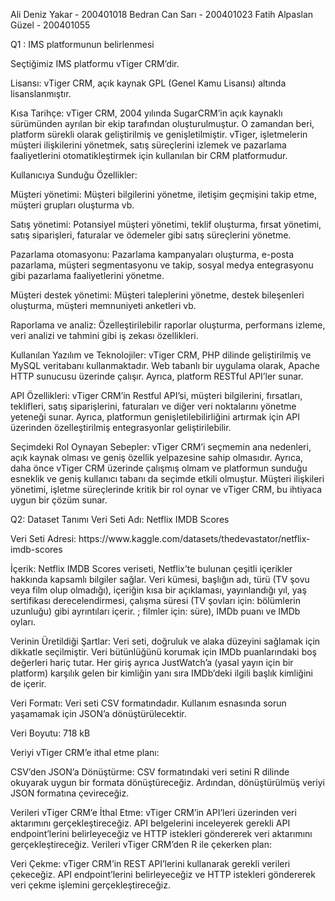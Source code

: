 Ali Deniz Yakar - 200401018
Bedran Can Sarı - 200401023
Fatih Alpaslan Güzel - 200401055

Q1 : IMS platformunun belirlenmesi

Seçtiğimiz IMS platformu vTiger CRM'dir.

Lisansı: vTiger CRM, açık kaynak GPL (Genel Kamu Lisansı) altında lisanslanmıştır.

Kısa Tarihçe: vTiger CRM, 2004 yılında SugarCRM'in açık kaynaklı sürümünden ayrılan bir ekip tarafından oluşturulmuştur. O zamandan beri, platform sürekli olarak geliştirilmiş ve genişletilmiştir. vTiger, işletmelerin müşteri ilişkilerini yönetmek, satış süreçlerini izlemek ve pazarlama faaliyetlerini otomatikleştirmek için kullanılan bir CRM platformudur.

Kullanıcıya Sunduğu Özellikler:

Müşteri yönetimi: Müşteri bilgilerini yönetme, iletişim geçmişini takip etme, müşteri grupları oluşturma vb.

Satış yönetimi: Potansiyel müşteri yönetimi, teklif oluşturma, fırsat yönetimi, satış siparişleri, faturalar ve ödemeler gibi satış süreçlerini yönetme.

Pazarlama otomasyonu: Pazarlama kampanyaları oluşturma, e-posta pazarlama, müşteri segmentasyonu ve takip, sosyal medya entegrasyonu gibi pazarlama faaliyetlerini yönetme.

Müşteri destek yönetimi: Müşteri taleplerini yönetme, destek bileşenleri oluşturma, müşteri memnuniyeti anketleri vb.

Raporlama ve analiz: Özelleştirilebilir raporlar oluşturma, performans izleme, veri analizi ve tahmini gibi iş zekası özellikleri.

Kullanılan Yazılım ve Teknolojiler: vTiger CRM, PHP dilinde geliştirilmiş ve MySQL veritabanı kullanmaktadır. Web tabanlı bir uygulama olarak, Apache HTTP sunucusu üzerinde çalışır. Ayrıca, platform RESTful API'ler sunar.

API Özellikleri: vTiger CRM'in Restful API'si, müşteri bilgilerini, fırsatları, teklifleri, satış siparişlerini, faturaları ve diğer veri noktalarını yönetme yeteneği sunar. Ayrıca, platformun genişletilebilirliğini artırmak için API üzerinden özelleştirilmiş entegrasyonlar geliştirilebilir.

Seçimdeki Rol Oynayan Sebepler: vTiger CRM'i seçmemin ana nedenleri, açık kaynak olması ve geniş özellik yelpazesine sahip olmasıdır. Ayrıca, daha önce vTiger CRM üzerinde çalışmış olmam ve platformun sunduğu esneklik ve geniş kullanıcı tabanı da seçimde etkili olmuştur. Müşteri ilişkileri yönetimi, işletme süreçlerinde kritik bir rol oynar ve vTiger CRM, bu ihtiyaca uygun bir çözüm sunar.

Q2: Dataset Tanımı
Veri Seti Adı:
Netflix IMDB Scores

Veri Seti Adresi:
https://www.kaggle.com/datasets/thedevastator/netflix-imdb-scores

İçerik:
Netflix IMDB Scores veriseti, Netflix'te bulunan çeşitli içerikler hakkında kapsamlı bilgiler sağlar. Veri kümesi, başlığın adı, türü (TV şovu veya film olup olmadığı), içeriğin kısa bir açıklaması, yayınlandığı yıl, yaş sertifikası derecelendirmesi, çalışma süresi (TV şovları için: bölümlerin uzunluğu) gibi ayrıntıları içerir. ; filmler için: süre), IMDb puanı ve IMDb oyları.

Verinin Üretildiği Şartlar:
Veri seti, doğruluk ve alaka düzeyini sağlamak için dikkatle seçilmiştir. Veri bütünlüğünü korumak için IMDb puanlarındaki boş değerleri hariç tutar. Her giriş ayrıca JustWatch'a (yasal yayın için bir platform) karşılık gelen bir kimliğin yanı sıra IMDb'deki ilgili başlık kimliğini de içerir.

Veri Formatı:
Veri seti CSV formatındadır. Kullanım esnasında sorun yaşamamak için JSON'a dönüştürülecektir.

Veri Boyutu:
718 kB

Veriyi vTiger CRM'e ithal etme planı:

CSV'den JSON'a Dönüştürme:
CSV formatındaki veri setini R dilinde okuyarak uygun bir formata dönüştüreceğiz. Ardından, dönüştürülmüş veriyi JSON formatına çevireceğiz.

Verileri vTiger CRM'e İthal Etme:
vTiger CRM'in API'leri üzerinden veri aktarımını gerçekleştireceğiz. API belgelerini inceleyerek gerekli API endpoint'lerini belirleyeceğiz ve HTTP istekleri göndererek veri aktarımını gerçekleştireceğiz.
Verileri vTiger CRM'den R ile çekerken plan:

Veri Çekme:
vTiger CRM'in REST API'lerini kullanarak gerekli verileri çekeceğiz. API endpoint'lerini belirleyeceğiz ve HTTP istekleri göndererek veri çekme işlemini gerçekleştireceğiz.
